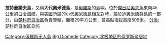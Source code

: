 {{Infobox islands
| name             = 拉特曼諾夫島
| local name       = 
| native name      = {{unbulleted list
 |[[俄語|俄語]]: Oстров Ратманова
 |[[因紐特語|因紐特語]]: ''Imaqliq'' }}
| image name       = Bigdiomecropped.jpg
| image caption    = 由小代奧米德島看向拉特曼諾夫島
| image size       =
| locator map      =
| map caption      =
| locator map size =  
| nickname         = 
| location         = 
| coordinates      = {{coord|65|47|36|N|168|3|54|W|scale:250000|display=inline,title}}
| archipelago      = 
| total islands    = 
| major islands    = 
| area sqmi         = 11
| length mi        = 
| width mi         = 
| highest mount    = 
| elevation m     = 505
| population       = 0人
| population as of = 
| density_sqmi      = 
| ethnic groups    = 
| country          = {{flag|Russia}}
| additional info  = 
}}

'''拉特曼諾夫島'''，又稱'''大代奧米德島'''，是[[俄羅斯|俄羅斯]]的島嶼，位於[[傑日尼奧夫角|傑日尼奧夫角]]東南45公里的[[白令海峽|白令海峽]]，與[[美國|美國]]所屬的[[小代奧米德島|小代奧米德島]]相互對峙，屬於[[迪奧米德群島|迪奧米德群島]]的一部分，由[[楚科奇自治區|楚科奇自治區]]負責管轄，面積29平方公里，最高點海拔高度505米。
{{Wikivoyage|拉特曼諾夫島}}
{{Russia-geo-stub}}
[[Category:俄羅斯无人島|Category:俄羅斯无人島]]
[[分类:楚科奇自治区岛屿|分类:楚科奇自治区岛屿]]
[[Category:俄羅斯聚居故地|Big Diomede]]
[[Category:北极地区的俄罗斯聚居地|Category:北极地区的俄罗斯聚居地]]